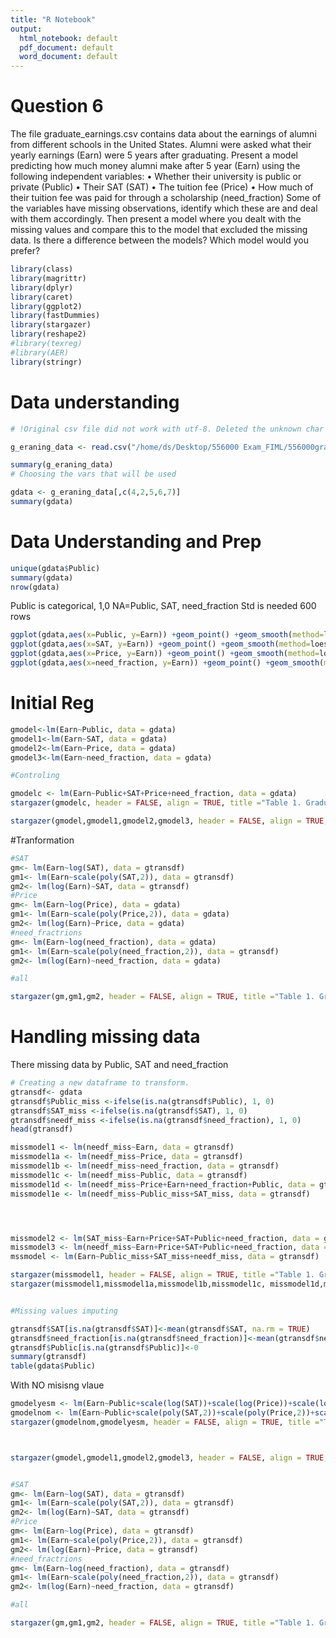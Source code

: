 ```yaml
---
title: "R Notebook"
output:
  html_notebook: default
  pdf_document: default
  word_document: default
---
```

# Question 6
The file graduate_earnings.csv contains data about the earnings of alumni from different schools in the United States. Alumni were asked what their yearly earnings (Earn) were 5 years after graduating. Present a model predicting how much money alumni make after 5 year (Earn) using the following independent variables:
    • Whether their university is public or private (Public)
    • Their SAT (SAT)
    • The tuition fee (Price)
    • How much of their tuition fee was paid for through a scholarship (need_fraction)
Some of the variables have missing observations, identify which these are and deal with them accordingly. Then present a model where you dealt with the missing values and compare this to the model that excluded the missing data. Is there a difference between the models? Which model would you prefer?

```r
library(class)
library(magrittr)
library(dplyr)
library(caret)
library(ggplot2)
library(fastDummies)
library(stargazer)
library(reshape2)
#library(texreg)
#library(AER)
library(stringr)
```

# Data understanding

```r
# !Original csv file did not work with utf-8. Deleted the unknown char from csv columns names manually. 

g_eraning_data <- read.csv("/home/ds/Desktop/556000 Exam_FIML/556000graduate_earnings.csv", sep = ",")

summary(g_eraning_data)
# Choosing the vars that will be used

gdata <- g_eraning_data[,c(4,2,5,6,7)]
summary(gdata)

```

# Data Understanding and Prep

```r
unique(gdata$Public)
summary(gdata)
nrow(gdata)
```
Public is categorical, 1,0
NA=Public, SAT, need_fraction
Std is needed
600 rows



```r
ggplot(gdata,aes(x=Public, y=Earn)) +geom_point() +geom_smooth(method=loess) # Public seems to have no relationship
ggplot(gdata,aes(x=SAT, y=Earn)) +geom_point() +geom_smooth(method=loess) # Increasing increase
ggplot(gdata,aes(x=Price, y=Earn)) +geom_point() +geom_smooth(method=loess) # poly might fit better
ggplot(gdata,aes(x=need_fraction, y=Earn)) +geom_point() +geom_smooth(method=loess) # might be linear
```


# Initial Reg

```r

gmodel<-lm(Earn~Public, data = gdata)
gmodel1<-lm(Earn~SAT, data = gdata)
gmodel2<-lm(Earn~Price, data = gdata)
gmodel3<-lm(Earn~need_fraction, data = gdata)

#Controling

gmodelc <- lm(Earn~Public+SAT+Price+need_fraction, data = gdata)
stargazer(gmodelc, header = FALSE, align = TRUE, title ="Table 1. Graduate Earning", type = "html", single.row = TRUE, out = "/home/ds/Desktop/eco.html")

stargazer(gmodel,gmodel1,gmodel2,gmodel3, header = FALSE, align = TRUE, title ="Table 1. Graduate Earning", type = "html", single.row = TRUE, out = "/home/ds/Desktop/eco.html")
```
#Tranformation

```r
#SAT
gm<- lm(Earn~log(SAT), data = gtransdf)
gm1<- lm(Earn~scale(poly(SAT,2)), data = gtransdf)
gm2<- lm(log(Earn)~SAT, data = gtransdf)
#Price
gm<- lm(Earn~log(Price), data = gdata)
gm1<- lm(Earn~scale(poly(Price,2)), data = gdata)
gm2<- lm(log(Earn)~Price, data = gdata)
#need_fractrions
gm<- lm(Earn~log(need_fraction), data = gdata)
gm1<- lm(Earn~scale(poly(need_fraction,2)), data = gtransdf)
gm2<- lm(log(Earn)~need_fraction, data = gdata)

#all

stargazer(gm,gm1,gm2, header = FALSE, align = TRUE, title ="Table 1. Graduate Earning", type = "html", single.row = TRUE, out = "/home/ds/Desktop/eco.html")


```
















# Handling missing data
There missing data by Public, SAT and need_fraction

```r
# Creating a new dataframe to transform. 
gtransdf<- gdata
gtransdf$Public_miss <-ifelse(is.na(gtransdf$Public), 1, 0)
gtransdf$SAT_miss <-ifelse(is.na(gtransdf$SAT), 1, 0) 
gtransdf$needf_miss <-ifelse(is.na(gtransdf$need_fraction), 1, 0) 
head(gtransdf)

missmodel1 <- lm(needf_miss~Earn, data = gtransdf)
missmodel1a <- lm(needf_miss~Price, data = gtransdf)
missmodel1b <- lm(needf_miss~need_fraction, data = gtransdf)
missmodel1c <- lm(needf_miss~Public, data = gtransdf)
missmodel1d <- lm(needf_miss~Price+Earn+need_fraction+Public, data = gtransdf)
missmodel1e <- lm(needf_miss~Public_miss+SAT_miss, data = gtransdf)




missmodel2 <- lm(SAT_miss~Earn+Price+SAT+Public+need_fraction, data = gtransdf)
missmodel3 <- lm(needf_miss~Earn+Price+SAT+Public+need_fraction, data = gtransdf)
mssmodel <- lm(Earn~Public_miss+SAT_miss+needf_miss, data = gtransdf)

stargazer(missmodel1, header = FALSE, align = TRUE, title ="Table 1. Graduate Earning", type = "html", single.row = TRUE, out = "/home/ds/Desktop/eco.html")
stargazer(missmodel1,missmodel1a,missmodel1b,missmodel1c, missmodel1d,missmodel1e, header = FALSE, align = TRUE, title ="Table 1. Graduate Earning", type = "html", single.row = TRUE, out = "/home/ds/Desktop/eco.html")


#Missing values imputing

gtransdf$SAT[is.na(gtransdf$SAT)]<-mean(gtransdf$SAT, na.rm = TRUE)
gtransdf$need_fraction[is.na(gtransdf$need_fraction)]<-mean(gtransdf$need_fraction, na.rm = TRUE)
gtransdf$Public[is.na(gtransdf$Public)]<-0
summary(gtransdf)
table(gdata$Public)

```
With NO misisng vlaue

```r


gmodelyesm <- lm(Earn~Public+scale(log(SAT))+scale(log(Price))+scale(log(need_fraction)), data = gdata)
gmodelnom <- lm(Earn~Public+scale(poly(SAT,2))+scale(poly(Price,2))+scale(poly(need_fraction,2)), data = gtransdf)
stargazer(gmodelnom,gmodelyesm, header = FALSE, align = TRUE, title ="Table 1. Graduate Earning", type = "html", single.row = TRUE, out = "/home/ds/Desktop/eco.html")



stargazer(gmodel,gmodel1,gmodel2,gmodel3, header = FALSE, align = TRUE, title ="Table 1. Graduate Earning", type = "html", single.row = TRUE, out = "/home/ds/Desktop/eco.html")


#SAT
gm<- lm(Earn~log(SAT), data = gtransdf)
gm1<- lm(Earn~scale(poly(SAT,2)), data = gtransdf)
gm2<- lm(log(Earn)~SAT, data = gtransdf)
#Price
gm<- lm(Earn~log(Price), data = gtransdf)
gm1<- lm(Earn~scale(poly(Price,2)), data = gtransdf)
gm2<- lm(log(Earn)~Price, data = gtransdf)
#need_fractrions
gm<- lm(Earn~log(need_fraction), data = gtransdf)
gm1<- lm(Earn~scale(poly(need_fraction,2)), data = gtransdf)
gm2<- lm(log(Earn)~need_fraction, data = gtransdf)

#all

stargazer(gm,gm1,gm2, header = FALSE, align = TRUE, title ="Table 1. Graduate Earning", type = "html", single.row = TRUE, out = "/home/ds/Desktop/eco.html")
```